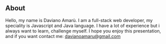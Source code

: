 ## About

Hello, my name is Daviano Amarù.
I am a full-stack web developer, my speciality is Javascript and Java language.
I have a lot of experience but i always want to learn, challenge myself.
I hope you enjoy this presentation, and if you want contact me: [davianoamaru@gmail.com](mailto:davianoamaru@gmail.com)
